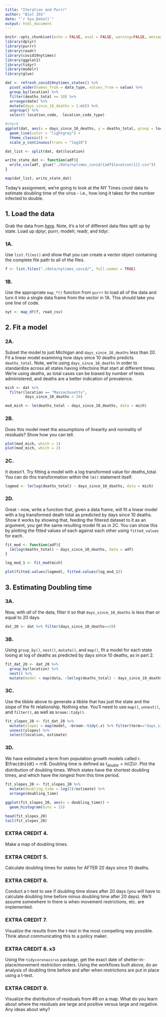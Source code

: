 ```yaml
---
title: "Iteration and Purrr"
author: "Biol 355"
date: "`r Sys.Date()`"
output: html_document
---
```


```r
knitr::opts_chunk$set(echo = FALSE, eval = FALSE, warning=FALSE, message=FALSE)
library(dplyr)
library(purrr)
library(readr)
library(covid19nytimes)
library(ggplot2)
library(tidyr)
library(modelr)
library(glue)
```
```r
dat <- refresh_covid19nytimes_states() %>%
  pivot_wider(names_from = data_type, values_from = value) %>%
  group_by(location) %>%
  filter(deaths_total >= 10) %>%
  arrange(date) %>%
  mutate(days_since_10_deaths = 1:n()) %>%
  ungroup() %>%
  select(-location_code, -location_code_type)

#check
ggplot(dat, aes(x = days_since_10_deaths, y = deaths_total, group = location)) + 
  geom_line(color = "lightgrey") + 
  theme_classic() +
  scale_y_continuous(trans = "log10")

dat_list <- split(dat, dat$location)

write_state_dat <- function(adf){
  write_csv(adf, glue("./data/nytimes_covid/{adf$location[1]}.csv"))
}

map(dat_list, write_state_dat)

```

Today's assignment, we're going to look at the NY Times covid data to estimate doubling time of the virus - i.e., how long it takes for the number infected to double.

## 1. Load the data

Grab the data from [here](./data/nytimes_covid.zip). Note, it's a lot of different data files split up by state. Load up dplyr, purrr, modelr, readr, and tidyr.


### 1A. 
Use `list.files()` and show that you can create a vector object containing the complete file path to all of the files.

```r
f <- list.files("./data/nytimes_covid/", full.names = TRUE)
```

### 1B. 
Use the appropriate `map_*()` function from `purrr` to load all of the data and turn it into a single data frame from the vector in 1A. This should take you one line of code.

```r
nyt <- map_df(f, read_csv)
```

## 2. Fit a model

### 2A.
Subset the model to just Michigan and `days_since_10_deaths` less than 20. Fit a linear model examining how days since 10 deaths predicts `deaths_total`. Note, we're using `days_since_10_deaths` in order to standardize across all states having infections that start at different times. We're using deaths, as total cases can be biased by number of tests administered, and deaths are a better indication of prevalence.

```r
mich <- dat %>%
  filter(location == "Massachusetts",
         days_since_10_deaths < 20)

mod_mich <- lm(deaths_total ~ days_since_10_deaths, data = mich)
```

### 2B.
Does this model meet the assumptions of linearity and normality of residuals? Show how you can tell.

```r
plot(mod_mich, which = 1)
plot(mod_mich, which = 2)
```


### 2C. 
It doesn't. Try fitting a model with a log transformed value for deaths_total. You can do this transformation within the `lm()` statement itself.
```r
logmod <- lm(log(deaths_total) ~ days_since_10_deaths, data = mich)
```

### 2D.
Great - now, write a function that, given a data frame, will fit a linear model with a log transformed death total as predicted by days since 10 deaths. Show it works by showing that, feeding the filtered dataset to it as an argument, you get the same resulting model fit as in 2C. You can show this by plotting the fitted values of each against each other using `fitted_values` for each.

```r
fit_mod <- function(adf){
  lm(log(deaths_total) ~ days_since_10_deaths, data = adf)
}

log_mod_1 <- fit_mod(mich)

plot(fitted.values(logmod), fitted.values(log_mod_1))
```

## 3. Estimating Doubling time

### 3A.
Now, with *all* of the data, filter it so that `days_since_10_deaths` is less than or equal to 20 days.

```r
dat_20 <- dat %>% filter(days_since_10_deaths<=20)
```

### 3B.
Using `group_by()`, `nest()`, `mutate()`, and `map()`, fit a model for each state looing at log of deaths as predicted by days since 10 deaths, as in part 2.

```r
fit_dat_20 <- dat_20 %>%
  group_by(location) %>%
  nest() %>%
  mutate(model = map(data, ~lm(log(deaths_total) ~ days_since_10_deaths, data = .x)))
```

### 3C.
Use the tibble above to generate a tibble that has just the state and the slope of the fit relationship. Nothing else. You'll need to use `map()`, `unnest()`, and `filter()`, as well as `broom::tidy()`.

```r
fit_slopes_20 <- fit_dat_20 %>%
  mutate(slopes = map(model, ~broom::tidy(.x) %>% filter(term=="days_since_10_deaths"))) %>%
  unnest(slopes) %>%
  select(location, estimate)
```

### 3D.
We have estimated a term from population growth models called r. $\frac{dn}{dt} = rn$.  Doubling time is defined as $t_{double} = ln(2)/r$. Plot the distribution of doubling times. Which states have the shortest doubling times, and which have the longest from this time period.

```r
fit_slopes_20 <- fit_slopes_20 %>%
  mutate(doubling_time = log(2)/estimate) %>%
  arrange(doubling_time)

ggplot(fit_slopes_20, aes(x = doubling_time)) +
  geom_histogram(bins = 15)

head(fit_slopes_20)
tail(fit_slopes_20)
```

### EXTRA CREDIT 4.
Make a map of doubling times.

### EXTRA CREDIT 5.
Calculate doubling times for states for AFTER 20 days since 10 deaths.

### EXTRA CREDIT 6.
Conduct a t-test to see if doubling time slows after 20 days (you will have to calculate doubling time before minus doubling time after 20 days). We'll assume somewhere in there is when movement restrictions, etc. are implemented.

### EXTRA CREDIT 7.
Visualize the results from the t-test in the most compelling way possible. Think about communicating this to a policy maker.

### EXTRA CREDIT 8. x3
Using the `tidycoronavirus` package, get the exact date of shelter-in-place/movement restriction orders. Using the workflows built above, do an analysis of doubling time before and after when restrictions are put in place using a t-test. 

### EXTRA CREDIT 9.
Visualize the distribution of residuals from #8 on a map. What do you learn about where the residuals are large and positive versus large and negative. Any ideas about why?
